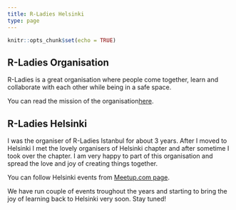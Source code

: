 ```yaml
---
title: R-Ladies Helsinki
type: page
---
```



```r
knitr::opts_chunk$set(echo = TRUE)
```

## R-Ladies Organisation
R-Ladies is a great organisation where people come together, learn and collaborate with each other while being in a safe space. 

You can read the mission of the organisation[here](https://rladies.org/about-us/mission/). 

## R-Ladies Helsinki

I was the organiser of R-Ladies Istanbul for about 3 years. After I moved to Helsinki I met the lovely organisers of Helsinki chapter and after sometime I took over the chapter. I am very happy to part of this organisation and spread the love and joy of creating things together. 

You can follow Helsinki events from [Meetup.com page](https://www.meetup.com/rladies-helsinki/). 

We have run couple of events troughout the years and starting to bring the joy of learning back to Helsinki very soon. Stay tuned! 